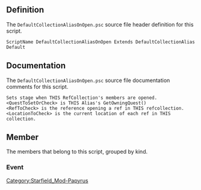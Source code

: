 {{Script_Object_Summary
| title = DefaultCollectionAliasOnOpen
| name = [[SFM:Script-DefaultCollectionAliasOnOpen|DefaultCollectionAliasOnOpen]]
| extends = [[SFM:Script-DefaultCollectionAlias|DefaultCollectionAlias]] → [[SFM:Script-DefaultCollectionAliasParent|DefaultCollectionAliasParent]] → [[SFM:Script-RefCollectionAlias|RefCollectionAlias]] → [[SFM:Script-Alias|Alias]] → [[SFM:Script-ScriptObject|ScriptObject]]
| flags = Default
}}


== Definition ==
The <code>DefaultCollectionAliasOnOpen.psc</code> source file header definition for this script.

<source lang="papyrus">
ScriptName DefaultCollectionAliasOnOpen Extends DefaultCollectionAlias Default
</source>


== Documentation ==
The <code>DefaultCollectionAliasOnOpen.psc</code> source file documentation comments for this script.

<source>
Sets stage when THIS RefCollection's members are opened.
<QuestToSetOrCheck> is THIS Alias's GetOwningQuest()
<RefToCheck> is the reference opening a ref in THIS refcollection.
<LocationToCheck> is the current location of each ref in THIS collection.
</source>


== Member ==
The members that belong to this script, grouped by kind.

=== Event ===
{{Script_Object_Member_Summary
| title = OnOpen
| script = [[SFM:Script-DefaultCollectionAliasOnOpen|DefaultCollectionAliasOnOpen]]
| name = [[SFM:Script-DefaultCollectionAliasOnOpen/OnOpen|OnOpen]]
| kind = Event
| parameters = ObjectReference akSenderRef, ObjectReference akActionRef
}}


[[Category:Starfield_Mod-Papyrus]]
